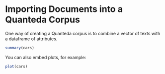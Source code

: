 Importing Documents into a Quanteda Corpus
========================================================

One way of creating a Quanteda corpus is to combine a vector of texts with a dataframe of attributes. 

```r
summary(cars)
```

You can also embed plots, for example:

```r
plot(cars)
```

